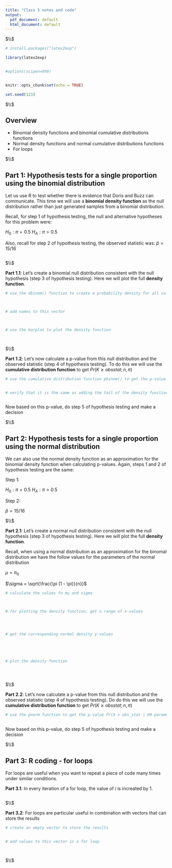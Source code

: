 ```yaml
---
title: "Class 5 notes and code"
output:
  pdf_document: default
  html_document: default
---
```






$\\$





```r

# install.packages("latex2exp")

library(latex2exp)


#options(scipen=999)


knitr::opts_chunk$set(echo = TRUE)

set.seed(123)

```



$\\$




## Overview

 * Binomial density functions and binomial cumulative distributions functions
 * Normal density functions and normal cumulative distributions functions
 * For loops
 


$\\$



## Part 1: Hypothesis tests for a single proportion using the binomial distribution


Let us use R to test whether there is evidence that Doris and Buzz can communicate. This time we will use a **binomial density function** as the null distribution rather than just generated samples from a binomial distribution. 


Recall, for step 1 of hypothesis testing, the null and alternative hypotheses for this problem were: 


$H_0: \pi = 0.5$ 
$H_A: \pi > 0.5$ 



Also, recall for step 2 of hypothesis testing, the observed statistic was:  $\hat{p} = 15/16$


```r





```





$\\$



**Part 1.1**:  Let's create a binomial null distribution consistent with the null hypothesis (step 3 of hypothesis testing). Here we will plot the full **density function**. 


```r

# use the dbinom() function to create a probability density for all values from 0 to 16



# add names to this vector



# use the barplot to plot the density function 




```



$\\$




**Part 1.2**:  Let's now calculate a p-value from this null distribution and the observed statistic (step 4 of hypothesis testing). To do this we will use the **cumulative distribution function** to get $Pr(K \ge obsstat; n, \pi)$


```r

# use the cumulative distribution function pbinom() to get the p-value  Pr(k > 14)


# verify that it is the same as adding the tail of the density function 



```


Now based on this p-value, do step 5 of hypothesis testing and make a decision 






$\\$







## Part 2: Hypothesis tests for a single proportion using the normal distribution


We can also use the normal density function as an approximation for the binomial density function when calculating p-values. Again, steps 1 and 2 of hypothesis testing are the same: 


Step 1:

$H_0: \pi = 0.5$ 
$H_A: \pi > 0.5$ 


Step 2: 

$\hat{p} = 15/16$






$\\$







**Part 2.1**:  Let's create a normal null distribution consistent with the null hypothesis (step 3 of hypothesis testing). Here we will plot the full **density function**. 


Recall, when using a normal distribution as an approximation for the binomal distribution we have the follow values for the parameters of the normal distribution 


$\mu = \pi_0$

$\sigma = \sqrt{\frac{\pi (1 - \pi)}{n}}$



```r


# calculate the values fo mu and sigma



# for plotting the density function, get a range of x-values




# get the corresponding normal density y-values





# plot the density function 





```




$\\$



**Part 2.2**:  Let's now calculate a p-value from this null distribution and the observed statistic (step 4 of hypothesis testing). Do do this we will use the **cumulative distribution function** to get $Pr(K \ge obsstat; n, \pi)$


```r

# use the pnorm function to get the p-value Pr(X > obs_stat | H0 parameters)



```


Now based on this p-value, do step 5 of hypothesis testing and make a decision




$\\$






## Part 3: R coding - for loops

For loops are useful when you want to repeat a piece of code many times under similar conditions.



**Part 3.1**: In every iteration of a for loop, the value of *i* is increated by 1.



```r




```


$\\$




**Part 3.2**:  For loops are particular useful in combination with vectors that can store the results


```r


# create an empty vector to store the results


# add values to this vector in a for loop




```


$\\$














